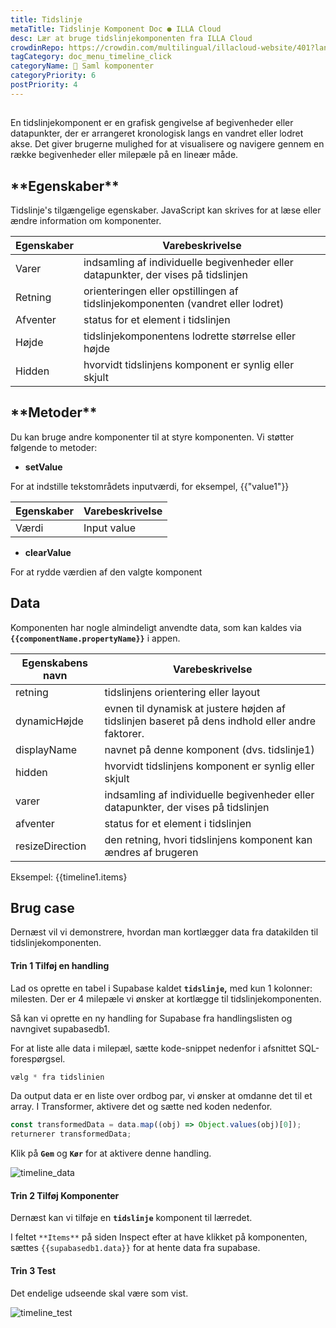 ```yaml
---
title: Tidslinje
metaTitle: Tidslinje Komponent Doc ● ILLA Cloud
desc: Lær at bruge tidslinjekomponenten fra ILLA Cloud
crowdinRepo: https://crowdin.com/multilingual/illacloud-website/401?languages=da&filter=basic&value=0
tagCategory: doc_menu_timeline_click
categoryName: 🧬 Saml komponenter
categoryPriority: 6
postPriority: 4
---
```


## <h2 hidden>Hvad er tidslinje?</h2>

En tidslinjekomponent er en grafisk gengivelse af begivenheder eller datapunkter, der er arrangeret kronologisk langs en vandret eller lodret akse. Det giver brugerne mulighed for at visualisere og navigere gennem en række begivenheder eller milepæle på en lineær måde.

## \***\*Egenskaber\*\***

Tidslinje's tilgængelige egenskaber. JavaScript kan skrives for at læse eller ændre information om komponenter.

| Egenskaber  | Varebeskrivelse                                                                           |
| ----------- | ----------------------------------------------------------------------------------------- |
| Varer       | indsamling af individuelle begivenheder eller datapunkter, der vises på tidslinjen        |
| Retning     | orienteringen eller opstillingen af tidslinjekomponenten (vandret eller lodret)           |
| Afventer    | status for et element i tidslinjen                                                        |
| Højde       | tidslinjekomponentens lodrette størrelse eller højde                                      |
| Hidden      | hvorvidt tidslinjens komponent er synlig eller skjult                                     |

## \***\*Metoder\*\***

Du kan bruge andre komponenter til at styre komponenten. Vi støtter følgende to metoder:

-   **setValue**

For at indstille tekstområdets inputværdi, for eksempel, {{"value1"}}

| Egenskaber | Varebeskrivelse |
| ---------- | --------------- |
| Værdi      | Input value     |

-   **clearValue**

For at rydde værdien af den valgte komponent

## Data

Komponenten har nogle almindeligt anvendte data, som kan kaldes via **`{{componentName.propertyName}}`** i appen.

| Egenskabens navn   | Varebeskrivelse                                                                                           |
| ------------------ | --------------------------------------------------------------------------------------------------------- |
| retning            | tidslinjens orientering eller layout                                                                      |
| dynamicHøjde       | evnen til dynamisk at justere højden af tidslinjen baseret på dens indhold eller andre faktorer.          |
| displayName        | navnet på denne komponent (dvs. tidslinje1)                                                               |
| hidden             | hvorvidt tidslinjens komponent er synlig eller skjult                                                     |
| varer              | indsamling af individuelle begivenheder eller datapunkter, der vises på tidslinjen                        |
| afventer           | status for et element i tidslinjen                                                                        |
| resizeDirection    | den retning, hvori tidslinjens komponent kan ændres af brugeren                                           |

Eksempel: {{timeline1.items}

## Brug case

Dernæst vil vi demonstrere, hvordan man kortlægger data fra datakilden til tidslinjekomponenten.

#### Trin 1 Tilføj en handling

Lad os oprette en tabel i Supabase kaldet **`tidslinje`,** med kun 1 kolonner: milesten. Der er 4 milepæle vi ønsker at kortlægge til tidslinjekomponenten.

Så kan vi oprette en ny handling for Supabase fra handlingslisten og navngivet supabasedb1.

For at liste alle data i milepæl, sætte kode-snippet nedenfor i afsnittet SQL-forespørgsel.

```sql
vælg * fra tidslinien
```

Da output data er en liste over ordbog par, vi ønsker at omdanne det til et array. I Transformer, aktivere det og sætte ned koden nedenfor.

```jsx
const transformedData = data.map((obj) => Object.values(obj)[0]);
returnerer transformedData;
```

Klik på **`Gem`** og **`Kør`** for at aktivere denne handling.

![timeline_data](https://cdn.illacloud.com/official-website/img/official-site/components/timeline_data.jpg)

#### Trin 2 Tilføj Komponenter

Dernæst kan vi tilføje en **`tidslinje`** komponent til lærredet.

I feltet `**Items**` på siden Inspect efter at have klikket på komponenten, sættes `{{supabasedb1.data}}` for at hente data fra supabase.

#### Trin 3 Test

Det endelige udseende skal være som vist.

![timeline_test](https://cdn.illacloud.com/official-website/img/official-site/components/timeline_test.jpg)
